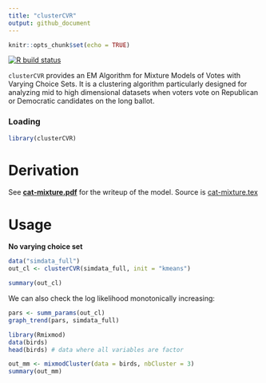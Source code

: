 ```yaml
---
title: "clusterCVR"
output: github_document
---
```


```r
knitr::opts_chunk$set(echo = TRUE)
```

<!-- badges: start -->
[![R build status](https://github.com/kuriwaki/cat-mixture/workflows/R-CMD-check/badge.svg)](https://github.com/kuriwaki/cat-mixture/actions)
<!-- badges: end -->

`clusterCVR` provides an EM Algorithm for Mixture Models of Votes with Varying Choice Sets. It is a clustering algorithm particularly designed for analyzing mid to high dimensional datasets when voters vote on Republican or Democratic candidates on the long ballot.

### Loading

```r
library(clusterCVR)
```


# Derivation

See [**cat-mixture.pdf**](cat-mixture.pdf) for the writeup of the model.  Source is [cat-mixture.tex](cat-mixture.tex)


# Usage

**No varying choice set**

```r
data("simdata_full")
out_cl <- clusterCVR(simdata_full, init = "kmeans")

summary(out_cl)
```

We can also check the log likelihood monotonically increasing:
```r
pars <- summ_params(out_cl)
graph_trend(pars, simdata_full)
```


<!-- # Related Packages -->

<!-- Many finite mixture models exist, but almost all are limited to continuous outcomes via Gaussian mixutre models.  The folowing table comes from the `mclust` package R Journal [vignette](https://journal.r-project.org/archive/2016/RJ-2016-021/RJ-2016-021.pdf):  -->

<!-- ```{r, echo = FALSE, out.width = "70%"} -->
<!-- knitr::include_graphics("README-images/mclust-table.png") -->
<!-- ``` -->


<!-- `mclust` is the most downloaded package, with `Rmixmod` coming in second.  [Rmixmod](https://www.jstatsoft.org/article/view/v067i06) is the only package of these that has a interface for analyzing categorical (what they call "qualitative") outcome data. It was recently updated on CRAN (May 2020), and is based on a broader computational library, [MixMod](http://www.mixmod.org/). Here is how it works. -->



```r
library(Rmixmod)
data(birds)
head(birds) # data where all variables are factor

out_mm <- mixmodCluster(data = birds, nbCluster = 3)
summary(out_mm)
```

